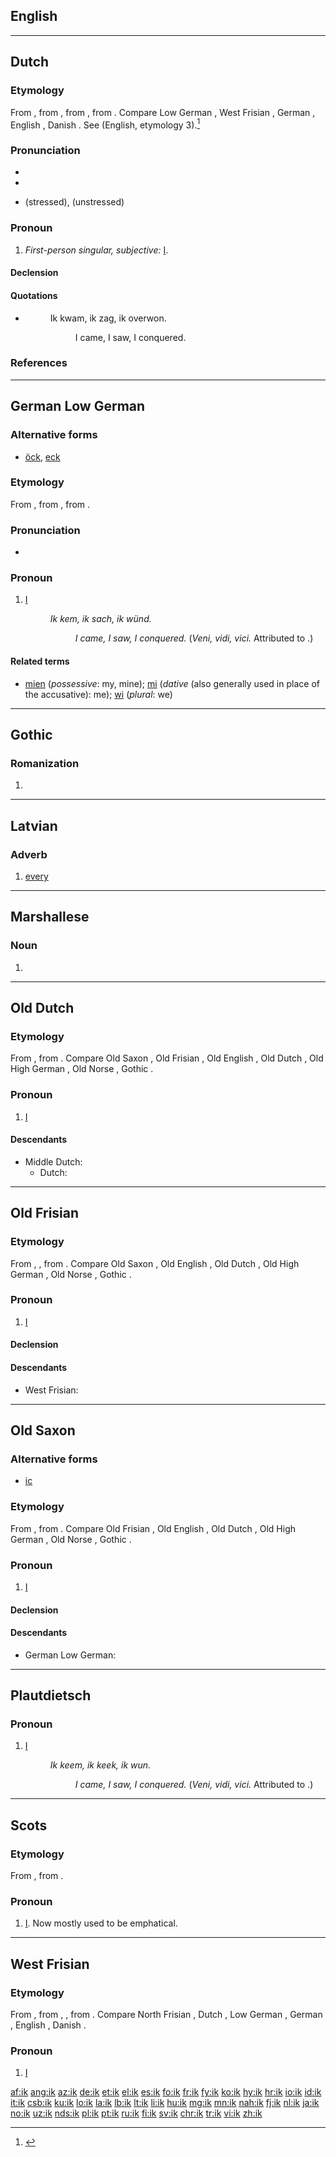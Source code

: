 ==English==

{{no entry|lang=en|Wiktionary's entry on the Southern dialectal variant of this pronoun, ''[[ich]]'', and in Wiktionary's entry on ''[[I]]''}}

----

==Dutch==

===Etymology===
From {{etyl|dum|nl}} {{term|ic|lang=dum}}, from {{etyl|odt|nl}} {{term|ik|lang=odt}}, from {{etyl|gem-pro|nl}} {{term/t|gem-pro|*ek}}, from {{etyl|ine-pro|nl}} {{term/t|ine-pro|*éǵh₂}}. Compare Low German {{term|ik|lang=nds}}, West Frisian {{term|ik|lang=fy}}, German {{term|ich|lang=de}}, English {{term|I|lang=en}}, Danish {{term|jeg|lang=da}}.
See {{term|I|lang=en}} (English, etymology 3).<ref>{{R:EWddS|ed=22}}</ref>

===Pronunciation===
* {{rhymes|ɪk|lang=nl}}
* {{audio|Nl-ik.ogg|audio|lang=nl}}
* {{IPA|/ɪk/|lang=nl}} (stressed), {{IPA|/ək/|lang=nl}} (unstressed)

===Pronoun===
{{head|nl|personal pronoun}}

# ''First-person singular, subjective:'' [[I]].

====Declension====
{{nl-decl-personal pronouns}}

====Quotations====
* {{w|Julius Caesar}}
*: Ik kwam, ik zag, ik overwon.
*:: I came, I saw, I conquered.

===References===
<references/>

----

==German Low German==

===Alternative forms===
* {{qualifier|Low Prussian}} [[öck]], [[eck]]

===Etymology===
From {{etyl|osx|nds-de}} {{term|ik|lang=osx}}, from {{etyl|gem-pro|nds-de}} {{term/t|gem-pro|*ek}}, from {{etyl|ine-pro|nds-de}} {{term/t|ine-pro|*éǵh₂}}.

===Pronunciation===
* {{IPA|/ik/|lang=nds-de}}

===Pronoun===
{{head|nds-de|pronoun}}

# {{context|in some dialects|lang=nds-de}} [[I]] {{non-gloss definition|(first person singular pronoun)}}
#: ''Ik kem, ik sach, ik wünd.''
#:: ''I came, I saw, I conquered.'' (''Veni, vidi, vici.'' Attributed to {{w|Julius Caesar}}.)

====Related terms====
* [[mien]] (''possessive'': my, mine); [[mi]] (''dative'' (also generally used in place of the accusative): me); [[wi]] (''plural'': we)

----

==Gothic==

===Romanization===
{{got-rom}}

# {{got-romanization of|𐌹𐌺}}

----

==Latvian==

===Adverb===
{{head|lv|adverb}}

# [[every]]

----

==Marshallese==

===Noun===
{{head|mh|noun}}

# {{alternative spelling of|ek|lang=mh}}

----

==Old Dutch==

===Etymology===
From {{etyl|gem-pro|odt}} {{term/t|gem-pro|*ek}}, from {{etyl|ine-pro|odt}} {{term/t|ine-pro|*éǵh₂}}. Compare Old Saxon {{term|ik|lang=osx}}, Old Frisian {{term|ik|lang=ofs}}, Old English {{term|ic|iċ|lang=osx}}, Old Dutch {{term|ik|lang=odt}}, Old High German {{term|ih|lang=goh}}, Old Norse {{term|ek|lang=non}}, Gothic {{term|𐌹𐌺|tr=ik|lang=got}}.

===Pronoun===
{{head|odt|pronoun}}

# [[I]]

====Descendants====
* Middle Dutch: {{l|dum|ic}}
** Dutch: {{l|nl|ik}}

----

==Old Frisian==

===Etymology===
From {{etyl|gem-pro|ofs}} {{term/t|gem-pro|*ek}}, {{term/t|gem-pro|*ik}}, from {{etyl|ine-pro|ofs}} {{term/t|ine-pro|*éǵh₂}}. Compare Old Saxon {{term|ik|lang=osx}}, Old English {{term|ic|iċ|lang=osx}}, Old Dutch {{term|ik|lang=odt}}, Old High German {{term|ih|lang=goh}}, Old Norse {{term|ek|lang=non}}, Gothic {{term|𐌹𐌺|tr=ik|lang=got}}.

===Pronoun===
{{head|ofs|pronoun}}

# [[I]]

====Declension====
{{ofs-decl-ppron}}

====Descendants====
* West Frisian: {{l|fy|ik}}

----

==Old Saxon==

===Alternative forms===
* [[ic]]

===Etymology===
From {{etyl|gem-pro|osx}} {{term/t|gem-pro|*ek}}, from {{etyl|ine-pro|osx}} {{term/t|ine-pro|*éǵh₂}}. Compare Old Frisian {{term|ik|lang=ofs}}, Old English {{term|ic|iċ|lang=osx}}, Old Dutch {{term|ik|lang=odt}}, Old High German {{term|ih|lang=goh}}, Old Norse {{term|ek|lang=non}}, Gothic {{term|𐌹𐌺|tr=ik|lang=got}}.

===Pronoun===
{{head|osx|pronoun}}

# [[I]]

====Declension====
{{osx-decl-ppron}}

====Descendants====
* German Low German: {{l|nds-de|ik}}

----

==Plautdietsch==

===Pronoun===
{{head|pdt|pronoun}}

# [[I]] {{non-gloss definition|(first person singular pronoun)}}
#: ''Ik keem, ik keek, ik wun.''
#:: ''I came, I saw, I conquered.'' (''Veni, vidi, vici.'' Attributed to {{w|Julius Caesar}}.)

----

==Scots==

===Etymology===
From {{etyl|ang|sco}} {{term|ic||I|pos=pronoun|lang=ang}}, from {{etyl|gem-pro|sco}} {{term/t|gem-pro|*ek||I|pos=pronoun}}.

===Pronoun===
{{head|sco|pronoun}}

# {{context|rare|lang=sco}} [[I]]. Now mostly used to be emphatical.
#: {{usex|Wha did that? Ik!|lang=sco|inline=1}}

----

==West Frisian==

===Etymology===
From {{etyl|ofs|fy}} {{term|ik|lang=ofs}}, from {{etyl|gem-pro|fy}} {{term/t|gem-pro|*ek}}, {{term/t|gem-pro|*ik}}, from {{etyl|ine-pro|fy}} {{term/t|ine-pro|*éǵh₂}}. Compare North Frisian {{term|ick|lang=frr}}, Dutch {{term|ik|lang=nl}}, Low German {{term|ik|lang=nds}}, German {{term|ich|lang=de}}, English {{term|I|lang=en}}, Danish {{term|jeg|lang=da}}.

===Pronoun===
{{head|fy|pronoun}}

# [[I]]

[[af:ik]]
[[ang:ik]]
[[az:ik]]
[[de:ik]]
[[et:ik]]
[[el:ik]]
[[es:ik]]
[[fo:ik]]
[[fr:ik]]
[[fy:ik]]
[[ko:ik]]
[[hy:ik]]
[[hr:ik]]
[[io:ik]]
[[id:ik]]
[[it:ik]]
[[csb:ik]]
[[ku:ik]]
[[lo:ik]]
[[la:ik]]
[[lb:ik]]
[[lt:ik]]
[[li:ik]]
[[hu:ik]]
[[mg:ik]]
[[mn:ik]]
[[nah:ik]]
[[fj:ik]]
[[nl:ik]]
[[ja:ik]]
[[no:ik]]
[[uz:ik]]
[[nds:ik]]
[[pl:ik]]
[[pt:ik]]
[[ru:ik]]
[[fi:ik]]
[[sv:ik]]
[[chr:ik]]
[[tr:ik]]
[[vi:ik]]
[[zh:ik]]